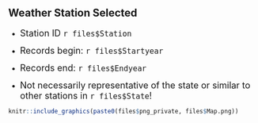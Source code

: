 ## Weather Station Selected

<div class="columns-2">
  - <font size="4">Station ID `r files$Station`</font>
  
  - <font size="4">Records begin: `r files$Startyear`</font>
  
  - <font size="4">Records end: `r files$Endyear`</font> 
  
  - <font size="4"><div class="red2">Not necessarily representative of the state or similar to other stations in `r files$State`!</div></font>
  
```r
knitr::include_graphics(paste0(files$png_private, files$Map.png))
```
</div>